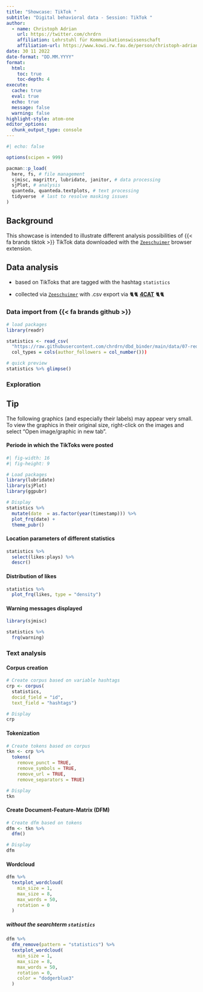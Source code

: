 ```yaml
---
title: "Showcase: TikTok "
subtitle: "Digital behavioral data - Session: TikTok "
author: 
  - name: Christoph Adrian 
    url: https://twitter.com/chrdrn
    affiliation: Lehrstuhl für Kommunikationswissenschaft
    affiliation-url: https://www.kowi.rw.fau.de/person/christoph-adrian/
date: 30 11 2022
date-format: "DD.MM.YYYY"
format: 
  html:
    toc: true
    toc-depth: 4
execute: 
  cache: true
  eval: true
  echo: true
  message: false
  warning: false
highlight-style: atom-one
editor_options: 
  chunk_output_type: console
---
```


```r
#| echo: false

options(scipen = 999)

pacman::p_load(
  here, fs, # file management
  sjmisc, magrittr, lubridate, janitor, # data processing
  sjPlot, # analysis
  quanteda, quanteda.textplots, # text processing
  tidyverse  # last to resolve masking issues
)
```

## Background

This showcase is intended to illustrate different analysis possibilities of {{< fa brands tiktok >}} TikTok data downloaded with the [`Zeeschuimer`](https://github.com/digitalmethodsinitiative/zeeschuimer) browser extension.

## Data analysis

-   based on TikToks that are tagged with the hashtag `statistics`

-   collected via [`Zeeschuimer`](https://github.com/digitalmethodsinitiative/zeeschuimer) with .csv export via 🐈🐈 [**4CAT**](https://github.com/digitalmethodsinitiative/4cat) 🐈🐈

### Data import from {{< fa brands github >}}

```r
# load packages
library(readr)

statistics <- read_csv(
  "https://raw.githubusercontent.com/chrdrn/dbd_binder/main/data/07-reddit/tiktok-search-statistics.csv")
  col_types = cols(author_followers = col_number()))

# quick preview
statistics %>% glimpse()
```

### Exploration

::: callout-important
## Tip

The following graphics (and especially their labels) may appear very small. To view the graphics in their original size, right-click on the images and select "Open image/graphic in new tab".
:::

#### Periode in which the TikToks were posted

```r
#| fig-width: 16
#| fig-height: 9

# Load packages
library(lubridate)
library(sjPlot)
library(ggpubr)

# Display 
statistics %>% 
  mutate(date  = as.factor(year(timestamp))) %>% 
  plot_frq(date) +
  theme_pubr()
```

#### Location parameters of different statistics

```r
statistics %>% 
  select(likes:plays) %>% 
  descr()
```

#### Distribution of likes

```r
statistics %>% 
  plot_frq(likes, type = "density")
```

#### Warning messages displayed

```r
library(sjmisc)

statistics %>% 
  frq(warning)
```

### Text analysis

#### Corpus creation

```r
# Create corpus based on variable hashtags
crp <- corpus(
  statistics, 
  docid_field = "id",
  text_field = "hashtags")

# Display
crp 
```

#### Tokenization

```r
# Create tokens based on corpus
tkn <- crp %>% 
  tokens(
    remove_punct = TRUE,
    remove_symbols = TRUE,
    remove_url = TRUE,
    remove_separators = TRUE)

# Display
tkn
```

#### Create Document-Feature-Matrix (DFM)

```r
# Create dfm based on tokens
dfm <- tkn %>% 
  dfm()

# Display
dfm
```

#### Wordcloud

```r
dfm %>% 
  textplot_wordcloud(
    min_size = 1,
    max_size = 8,
    max_words = 50,
    rotation = 0
  )
```

##### without the searchterm `statistics`

```r
dfm %>% 
  dfm_remove(pattern = "statistics") %>% 
  textplot_wordcloud(
    min_size = 1,
    max_size = 8,
    max_words = 50,
    rotation = 0,
    color = "dodgerblue3"
  )
```
